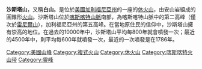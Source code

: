 {{Infobox mountain
| Name = 沙斯塔山
| Photo = MtShasta_aerial.JPG
| Caption = 沙斯塔山，2006年
| Elevation = {{convert|4322|m|ft|abbr=on}}
| Location = [[美國|美國]][[加利福尼亞州|加利福尼亞州]]
| Range = [[喀斯喀特山脈|喀斯喀特山脈]]
| Prominence = 
| Coordinates = 
| Topographic map = [[美國地質調查局|USGS]]沙斯塔山
| Type = [[層狀火山|層狀火山]]
| Age = <593 [[kiloannum|ka]]
| Last eruption = 1786
| First ascent = 1854年 - E.D. Pearce 與其登山隊
| Easiest route = 岩/冰
| Grid_ref_uk = 
| Grid_ref_ireland = 
| Listing = 
| Translation = 
| Language = 
| Pronunciation = 
| pushpin_map = USA
| pushpin_map_caption = 沙斯塔山的位置
| latd=41 |latm=24 |lats=33.11 |latNS=N
| longd=122 |longm=11 |longs=41.60 |longEW=W
}}

'''沙斯塔山'''，又稱'''白山'''。是位於[[美國|美國]][[加利福尼亞州|加利福尼亞州]]的一座的[[休眠火山|休火山]]，由安山岩組成的圓錐形[[火山|火山]]。沙斯塔山位於[[喀斯喀特山脈|喀斯喀特山脈]]南部，為喀斯喀特山脈中的第二高峰（僅次於[[雷尼爾山|雷尼爾山]]），加利福尼亞州的第五高峰。在當地原住民的信仰中，沙斯塔山擁有崇高的地位。在過去的10000年中，沙斯塔山平均每800年就會噴發一次；最近的4500年中，則平均每600年就噴發一次，最近的一次噴發是在1786年。


{{Commons|Mount Shasta}}
[[Category:美國山峰|Category:美國山峰]]
[[Category:複式火山|Category:複式火山]]
[[Category:休火山|Category:休火山]]
[[Category:喀斯喀特火山带|Category:喀斯喀特火山带]]
[[Category:靈峰|Category:靈峰]]